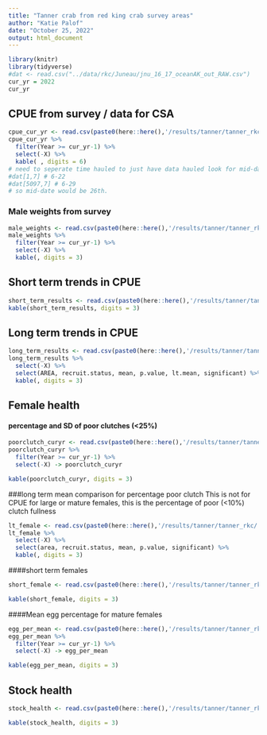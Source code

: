 ```yaml
---
title: "Tanner crab from red king crab survey areas"
author: "Katie Palof"
date: "October 25, 2022"
output: html_document
---
```


```r
library(knitr)
library(tidyverse)
#dat <- read.csv("../data/rkc/Juneau/jnu_16_17_oceanAK_out_RAW.csv")
cur_yr = 2022
cur_yr
```

## CPUE from survey / data for CSA
```r
cpue_cur_yr <- read.csv(paste0(here::here(),'/results/tanner/tanner_rkc/', cur_yr, '/rkcs_CPUE_all.csv'))
cpue_cur_yr %>% 
  filter(Year >= cur_yr-1) %>%
  select(-X) %>% 
  kable( , digits = 6)
# need to seperate time hauled to just have data hauled look for mid-date 
#dat[1,7] # 6-22
#dat[5097,7] # 6-29
# so mid-date would be 26th.
```

### Male weights from survey 
```r
male_weights <- read.csv(paste0(here::here(),'/results/tanner/tanner_rkc/', cur_yr,'/RKCS_weights.csv'))
male_weights %>% 
  filter(Year >= cur_yr-1) %>%
  select(-X) %>% 
  kable(, digits = 3)
```

## Short term trends in CPUE
```r
short_term_results <- read.csv(paste0(here::here(),'/results/tanner/tanner_rkc/', cur_yr,'/shortterm.csv'))
kable(short_term_results, digits = 3)
```


## Long term trends in CPUE
```r
long_term_results <- read.csv(paste0(here::here(),'/results/tanner/tanner_rkc/', cur_yr,'/long_term.csv'))
long_term_results %>% 
  select(-X) %>% 
  select(AREA, recruit.status, mean, p.value, lt.mean, significant) %>% 
  kable(, digits = 3)
```

## Female health
#### percentage and SD of poor clutches (<25%)
```r
poorclutch_curyr <- read.csv(paste0(here::here(),'/results/tanner/tanner_rkc/', cur_yr,'/RKCS_percent_low_clutch.csv'))
poorclutch_curyr %>% 
  filter(Year >= cur_yr-1) %>% 
  select(-X) -> poorclutch_curyr

kable(poorclutch_curyr, digits = 3)
```


###long term mean comparison for percentage poor clutch 
This is not for CPUE for large or mature females, this is the percentage of poor (<10%) clutch fullness

```r
lt_female <- read.csv(paste0(here::here(),'/results/tanner/tanner_rkc/', cur_yr,'/Female_long_term.csv'))
lt_female %>% 
  select(-X) %>% 
  select(area, recruit.status, mean, p.value, significant) %>% 
  kable(, digits = 3)
```

####short term females
```r
short_female <- read.csv(paste0(here::here(),'/results/tanner/tanner_rkc/', cur_yr,'/female_shortterm.csv'))

kable(short_female, digits = 3)
```


####Mean egg percentage for mature females
```r
egg_per_mean <- read.csv(paste0(here::here(),'/results/tanner/tanner_rkc/', cur_yr,'/RKCS_percent_clutch.csv'))
egg_per_mean %>% 
  filter(Year >= cur_yr-1) %>% 
  select(-X) -> egg_per_mean

kable(egg_per_mean, digits = 3)
```


## Stock health
```r
stock_health <- read.csv(paste0(here::here(),'/results/tanner/tanner_rkc/', cur_yr,'/stock_health.csv'))

kable(stock_health, digits = 3)
```





